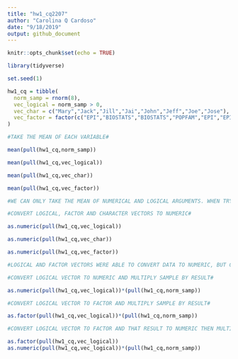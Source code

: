 ```yaml
---
title: "hw1_cq2207"
author: "Carolina Q Cardoso"
date: "9/18/2019"
output: github_document
---
```


```r
knitr::opts_chunk$set(echo = TRUE)
```

```r
library(tidyverse)

set.seed(1)

hw1_cq = tibble(
  norm_samp = rnorm(8),
  vec_logical = norm_samp > 0,
  vec_char = c("Mary","Jack","Jill","Jai","John","Jeff","Joe","Jose"),
  vec_factor = factor(c("EPI","BIOSTATS","BIOSTATS","POPFAM","EPI","EPI","POPFAM","EPI"))
)

#TAKE THE MEAN OF EACH VARIABLE#

mean(pull(hw1_cq,norm_samp))

mean(pull(hw1_cq,vec_logical))

mean(pull(hw1_cq,vec_char))

mean(pull(hw1_cq,vec_factor))

#WE CAN ONLY TAKE THE MEAN OF NUMERICAL AND LOGICAL ARGUMENTS. WHEN TRYING TO TAKE THE MEAN FOR THE CHARACTER AND FACTOR ARGUMENTS IT WAS NOT POSSIBLE.#

```
```r

#CONVERT LOGICAL, FACTOR AND CHARACTER VECTORS TO NUMERIC#

as.numeric(pull(hw1_cq,vec_logical))

as.numeric(pull(hw1_cq,vec_char))

as.numeric(pull(hw1_cq,vec_factor))

#LOGICAL AND FACTOR VECTORS WERE ABLE TO CONVERT DATA TO NUMERIC, BUT CHARACTER VECTOR INTRODUCES A VECTOR OF NA VALUES OF THE SAME LENGHT, THAT IS, IT IS NOT ABLE TO PROPERLY CONVERT THE CHARACTER VECTOR TO NUMERIC. IT HELPS TO UNDERSTAND WHY YOU CANNOT TAKE THE MEAN OF THE CHARACTER VECTOR: BECAUSE IT IS NOT ABLE TO READ THE VECTOR VALUES AS NUMERIC VALUES IN ORDER TO TAKE THE MEAN#

```
```r

#CONVERT LOGICAL VECTOR TO NUMERIC AND MULTIPLY SAMPLE BY RESULT#

as.numeric(pull(hw1_cq,vec_logical))*(pull(hw1_cq,norm_samp))

#CONVERT LOGICAL VECTOR TO FACTOR AND MULTIPLY SAMPLE BY RESULT#

as.factor(pull(hw1_cq,vec_logical))*(pull(hw1_cq,norm_samp))

#CONVERT LOGICAL VECTOR TO FACTOR AND THAT RESULT TO NUMERIC THEN MULTIPLYING THE SAMPLE BY THE FINAL RESULT#

as.factor(pull(hw1_cq,vec_logical))
as.numeric(pull(hw1_cq,vec_logical))*(pull(hw1_cq,norm_samp))

``` 
